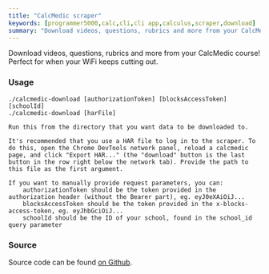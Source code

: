 ```yaml
---
title: "CalcMedic scraper"
keywords: [programmer5000,calc,cli,cli app,calculus,scraper,download]
summary: "Download videos, questions, rubrics and more from your CalcMedic course!"
---
```


Download videos, questions, rubrics and more from your CalcMedic course! Perfect for when your WiFi keeps cutting out.    

### Usage
```
./calcmedic-download [authorizationToken] [blocksAccessToken] [schoolId]
./calcmedic-download [harFile]

Run this from the directory that you want data to be downloaded to.

It's recommended that you use a HAR file to log in to the scraper. To do this, open the Chrome DevTools network panel, reload a calcmedic page, and click "Export HAR..." (the "download" button is the last button in the row right below the network tab). Provide the path to this file as the first argument.

If you want to manually provide request parameters, you can:
    authorizationToken should be the token provided in the authorization header (without the Bearer part), eg. eyJ0eXAiOiJ...
    blocksAccessToken should be the token provided in the x-blocks-access-token, eg. eyJhbGciOiJ...
    schoolId should be the ID of your school, found in the school_id query parameter 
```

### Source
Source code can be found [on Github](https://github.com/realprogrammer5000/calcmedic-download).
